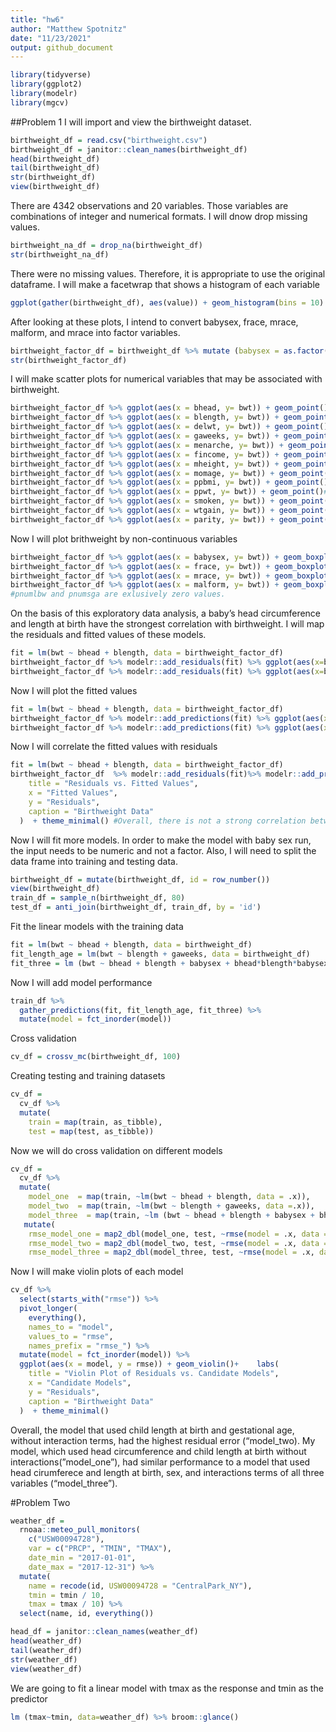 ```yaml
---
title: "hw6"
author: "Matthew Spotnitz"
date: "11/23/2021"
output: github_document
---
```

```r
library(tidyverse)
library(ggplot2)
library(modelr)
library(mgcv)
```
##Problem 1
I will import and view the birthweight dataset.
```r
birthweight_df = read.csv("birthweight.csv")
birthweight_df = janitor::clean_names(birthweight_df)
head(birthweight_df)
tail(birthweight_df)
str(birthweight_df)
view(birthweight_df)
```
There are 4342 observations and 20 variables.  Those variables are combinations of integer and numerical formats. I will dnow drop missing values.
```r
birthweight_na_df = drop_na(birthweight_df)
str(birthweight_na_df)
```
There were no missing values.  Therefore, it is appropriate to use the original dataframe. I will make a facetwrap that shows a histogram of each variable

```r
ggplot(gather(birthweight_df), aes(value)) + geom_histogram(bins = 10) + facet_wrap(~key, scales = 'free_x')
```
After looking at these plots, I intend to convert babysex, frace, mrace, malform, and mrace into factor variables.
```r
birthweight_factor_df = birthweight_df %>% mutate (babysex = as.factor(babysex), frace = as.factor(frace), mrace = as.factor(mrace), malform = as.factor(malform), mrace = as.factor(mrace))
str(birthweight_factor_df)
```
I will make scatter plots for numerical variables that may be associated with birthweight.
```r
birthweight_factor_df %>% ggplot(aes(x = bhead, y= bwt)) + geom_point()  ##On inspection, there is a corrleation
birthweight_factor_df %>% ggplot(aes(x = blength, y= bwt)) + geom_point() ##On inspection, there is a corrrelation
birthweight_factor_df %>% ggplot(aes(x = delwt, y= bwt)) + geom_point() #There is not a strong correlation
birthweight_factor_df %>% ggplot(aes(x = gaweeks, y= bwt)) + geom_point() ##There is not a strong correlation
birthweight_factor_df %>% ggplot(aes(x = menarche, y= bwt)) + geom_point()#There is not a strong correlation
birthweight_factor_df %>% ggplot(aes(x = fincome, y= bwt)) + geom_point() #There is not a strong correlation
birthweight_factor_df %>% ggplot(aes(x = mheight, y= bwt)) + geom_point() #There is not a strong correlation
birthweight_factor_df %>% ggplot(aes(x = momage, y= bwt)) + geom_point() #There is not a strong correlation
birthweight_factor_df %>% ggplot(aes(x = ppbmi, y= bwt)) + geom_point() #There is not a strong correlation
birthweight_factor_df %>% ggplot(aes(x = ppwt, y= bwt)) + geom_point()#There is not a strong correlation
birthweight_factor_df %>% ggplot(aes(x = smoken, y= bwt)) + geom_point() #There is not a strong correlation
birthweight_factor_df %>% ggplot(aes(x = wtgain, y= bwt)) + geom_point() #There is not a strong correlation
birthweight_factor_df %>% ggplot(aes(x = parity, y= bwt)) + geom_point() #There is not a strong correlation
```
Now I will plot brithweight by non-continuous variables

```r
birthweight_factor_df %>% ggplot(aes(x = babysex, y= bwt)) + geom_boxplot()   #There is not a strong correlation
birthweight_factor_df %>% ggplot(aes(x = frace, y= bwt)) + geom_boxplot()   #There is not a strong correlation
birthweight_factor_df %>% ggplot(aes(x = mrace, y= bwt)) + geom_boxplot() #There is not a strong correlation 
birthweight_factor_df %>% ggplot(aes(x = malform, y= bwt)) + geom_boxplot() # There is not a strong correlation
#pnumlbw and pnumsga are exlusively zero values.
```
On the basis of this exploratory data analysis, a baby's head circumference and length at birth have the strongest correlation with birthweight. I will map the residuals and fitted values of these models.
```r
fit = lm(bwt ~ bhead + blength, data = birthweight_factor_df)
birthweight_factor_df %>% modelr::add_residuals(fit) %>% ggplot(aes(x=bhead, y = resid)) + geom_point() ##Overall, there is a uniform distribution of residuals
birthweight_factor_df %>% modelr::add_residuals(fit) %>% ggplot(aes(x=blength, y = resid)) + geom_point() ##Overall, there is a uniform distribution of residuals
```
Now I will plot the fitted values 
```r
fit = lm(bwt ~ bhead + blength, data = birthweight_factor_df)
birthweight_factor_df %>% modelr::add_predictions(fit) %>% ggplot(aes(x=bhead, y = pred)) + geom_point() ##Overall, there is a direct correlation between baby's head circumference at birth and fitted values
birthweight_factor_df %>% modelr::add_predictions(fit) %>% ggplot(aes(x=blength, y = pred)) + geom_point() ##Overall, there is a direct correlation betwen baby's length at birth and fitted values.
```
Now I will correlate the fitted values with residuals
```r
fit = lm(bwt ~ bhead + blength, data = birthweight_factor_df)
birthweight_factor_df  %>% modelr::add_residuals(fit)%>% modelr::add_predictions(fit) %>% ggplot(aes(x=pred, y = resid)) + geom_point() +    labs(
    title = "Residuals vs. Fitted Values",
    x = "Fitted Values",
    y = "Residuals",
    caption = "Birthweight Data"
  )  + theme_minimal() #Overall, there is not a strong correlation between fitted values and residuals
```
Now I will fit more models. In order to make the model with baby sex run, the input needs to be numeric and not a factor.  Also, I will need to split the data frame into training and testing data.
```r
birthweight_df = mutate(birthweight_df, id = row_number())
view(birthweight_df)
train_df = sample_n(birthweight_df, 80)
test_df = anti_join(birthweight_df, train_df, by = 'id')
```
Fit the linear models with the training data
```r
fit = lm(bwt ~ bhead + blength, data = birthweight_df)
fit_length_age = lm(bwt ~ blength + gaweeks, data = birthweight_df)
fit_three = lm (bwt ~ bhead + blength + babysex + bhead*blength*babysex, data = birthweight_df)
```
Now I will add model performance
```r
train_df %>% 
  gather_predictions(fit, fit_length_age, fit_three) %>% 
  mutate(model = fct_inorder(model))
```
Cross validation
```r
cv_df = crossv_mc(birthweight_df, 100)
```
Creating testing and training datasets
```r
cv_df =
  cv_df %>% 
  mutate(
    train = map(train, as_tibble),
    test = map(test, as_tibble))
```
Now we will do cross validation on different models
```r
cv_df = 
  cv_df %>% 
  mutate(
    model_one  = map(train, ~lm(bwt ~ bhead + blength, data = .x)),
    model_two  = map(train, ~lm(bwt ~ blength + gaweeks, data =.x)),
    model_three  = map(train, ~lm (bwt ~ bhead + blength + babysex + bhead*blength*babysex, data = .x))) %>% 
   mutate(
    rmse_model_one = map2_dbl(model_one, test, ~rmse(model = .x, data = .y)),
    rmse_model_two = map2_dbl(model_two, test, ~rmse(model = .x, data = .y)),
    rmse_model_three = map2_dbl(model_three, test, ~rmse(model = .x, data = .y)))
```

Now I will make violin plots of each model
```r
cv_df %>% 
  select(starts_with("rmse")) %>% 
  pivot_longer(
    everything(),
    names_to = "model", 
    values_to = "rmse",
    names_prefix = "rmse_") %>% 
  mutate(model = fct_inorder(model)) %>% 
  ggplot(aes(x = model, y = rmse)) + geom_violin()+    labs(
    title = "Violin Plot of Residuals vs. Candidate Models",
    x = "Candidate Models",
    y = "Residuals",
    caption = "Birthweight Data"
  )  + theme_minimal()
```
Overall, the model that used child length at birth and gestational age, without interaction terms, had the highest residual error ("model_two).  My model, which used head circumference  and child length at birth without interactions("model_one"), had similar performance to a model that used head cirumferece and length at birth, sex, and interactions terms of all three variables ("model_three").

#Problem Two
```r
weather_df = 
  rnoaa::meteo_pull_monitors(
    c("USW00094728"),
    var = c("PRCP", "TMIN", "TMAX"), 
    date_min = "2017-01-01",
    date_max = "2017-12-31") %>%
  mutate(
    name = recode(id, USW00094728 = "CentralPark_NY"),
    tmin = tmin / 10,
    tmax = tmax / 10) %>%
  select(name, id, everything())
```

```r
head_df = janitor::clean_names(weather_df)
head(weather_df)
tail(weather_df)
str(weather_df)
view(weather_df)
```
We are going to fit a linear model with tmax as the response and tmin as the predictor
```r
lm (tmax~tmin, data=weather_df) %>% broom::glance()
```